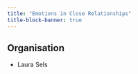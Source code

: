 ```yaml
---
title: "Emotions in Close Relationships"
title-block-banner: true
---
```


## Organisation

- Laura Sels